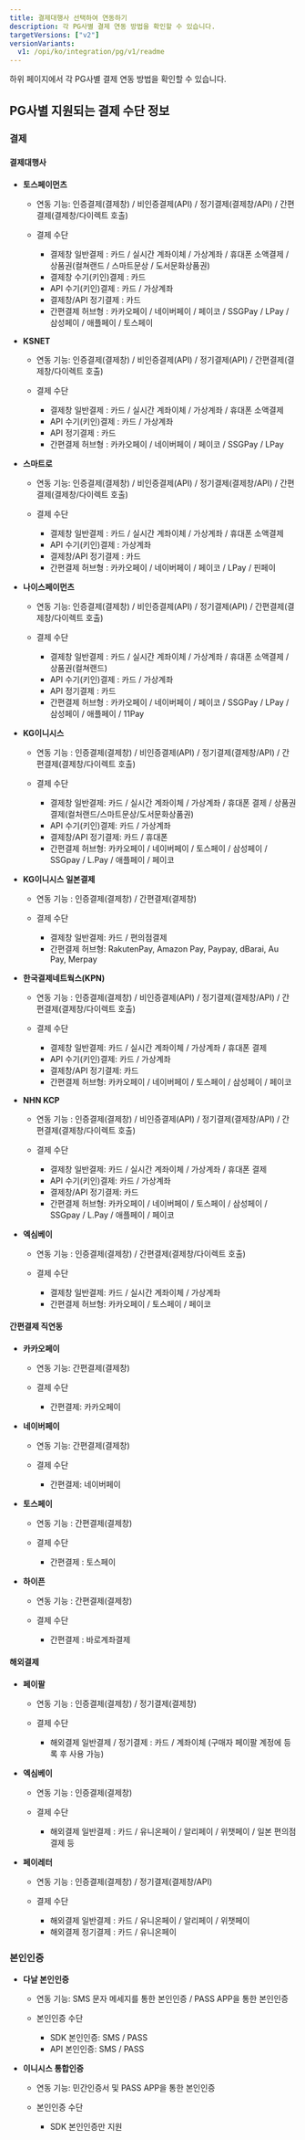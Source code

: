 ```yaml
---
title: 결제대행사 선택하여 연동하기
description: 각 PG사별 결제 연동 방법을 확인할 수 있습니다.
targetVersions: ["v2"]
versionVariants:
  v1: /opi/ko/integration/pg/v1/readme
---
```


하위 페이지에서 각 PG사별 결제 연동 방법을 확인할 수 있습니다.

## PG사별 지원되는 결제 수단 정보

### 결제

#### 결제대행사

- **토스페이먼츠**

  - 연동 기능: 인증결제(결제창) / 비인증결제(API) / 정기결제(결제창/API) / 간편결제(결제창/다이렉트 호출)

  - 결제 수단

    - 결제창 일반결제 : 카드 / 실시간 계좌이체 / 가상계좌 / 휴대폰 소액결제 / 상품권(컬쳐랜드 / 스마트문상 / 도서문화상품권)
    - 결제창 수기(키인)결제 : 카드
    - API 수기(키인)결제 : 카드 / 가상계좌
    - 결제창/API 정기결제 : 카드
    - 간편결제 허브형 : 카카오페이 / 네이버페이 / 페이코 / SSGPay / LPay / 삼성페이 / 애플페이 / 토스페이

- **KSNET**

  - 연동 기능: 인증결제(결제창) / 비인증결제(API) / 정기결제(API) / 간편결제(결제창/다이렉트 호출)

  - 결제 수단

    - 결제창 일반결제 : 카드 / 실시간 계좌이체 / 가상계좌 / 휴대폰 소액결제
    - API 수기(키인)결제 : 카드 / 가상계좌
    - API 정기결제 : 카드
    - 간편결제 허브형 : 카카오페이 / 네이버페이 /  페이코 / SSGPay / LPay

- **스마트로**

  - 연동 기능: 인증결제(결제창) / 비인증결제(API) / 정기결제(결제창/API) / 간편결제(결제창/다이렉트 호출)

  - 결제 수단

    - 결제창 일반결제 : 카드 / 실시간 계좌이체 / 가상계좌 / 휴대폰 소액결제
    - API 수기(키인)결제 : 가상계좌
    - 결제창/API 정기결제 : 카드
    - 간편결제 허브형 : 카카오페이 / 네이버페이 / 페이코 / LPay / 핀페이

- **나이스페이먼츠**

  - 연동 기능: 인증결제(결제창) / 비인증결제(API) / 정기결제(API) / 간편결제(결제창/다이렉트 호출)

  - 결제 수단

    - 결제창 일반결제 : 카드 / 실시간 계좌이체 / 가상계좌 / 휴대폰 소액결제 / 상품권(컬쳐랜드)
    - API 수기(키인)결제 : 카드 / 가상계좌
    - API 정기결제 : 카드
    - 간편결제 허브형 : 카카오페이 / 네이버페이 / 페이코 / SSGPay / LPay / 삼성페이 / 애플페이 / 11Pay

- **KG이니시스**

  - 연동 기능 : 인증결제(결제창) / 비인증결제(API) / 정기결제(결제창/API) / 간편결제(결제창/다이렉트 호출)

  - 결제 수단

    - 결제창 일반결제: 카드 / 실시간 계좌이체 / 가상계좌 / 휴대폰 결제 / 상품권 결제(컬처랜드/스마트문상/도서문화상품권)
    - API 수기(키인)결제: 카드 / 가상계좌
    - 결제창/API 정기결제: 카드 / 휴대폰
    - 간편결제 허브형: 카카오페이 / 네이버페이 / 토스페이 / 삼성페이 / SSGpay / L.Pay / 애플페이 / 페이코

- **KG이니시스 일본결제**

  - 연동 기능 : 인증결제(결제창) / 간편결제(결제창)

  - 결제 수단

    - 결제창 일반결제: 카드 / 편의점결제
    - 간편결제 허브형: RakutenPay, Amazon Pay, Paypay, dBarai, Au Pay, Merpay

- **한국결제네트웍스(KPN)**

  - 연동 기능 : 인증결제(결제창) / 비인증결제(API) / 정기결제(결제창/API) / 간편결제(결제창/다이렉트 호출)

  - 결제 수단

    - 결제창 일반결제: 카드 / 실시간 계좌이체 / 가상계좌 / 휴대폰 결제
    - API 수기(키인)결제: 카드 / 가상계좌
    - 결제창/API 정기결제: 카드
    - 간편결제 허브형: 카카오페이 / 네이버페이 / 토스페이 / 삼성페이 / 페이코

- **NHN KCP**

  - 연동 기능 : 인증결제(결제창) / 비인증결제(API) / 정기결제(결제창/API) / 간편결제(결제창/다이렉트 호출)

  - 결제 수단

    - 결제창 일반결제: 카드 / 실시간 계좌이체 / 가상계좌 / 휴대폰 결제
    - API 수기(키인)결제: 카드 / 가상계좌
    - 결제창/API 정기결제: 카드
    - 간편결제 허브형: 카카오페이 / 네이버페이 / 토스페이 / 삼성페이 / SSGpay / L.Pay / 애플페이 / 페이코

- **엑심베이**

  - 연동 기능 : 인증결제(결제창) / 간편결제(결제창/다이렉트 호출)

  - 결제 수단

    - 결제창 일반결제: 카드 / 실시간 계좌이체 / 가상계좌
    - 간편결제 허브형: 카카오페이 / 토스페이 / 페이코

#### 간편결제 직연동

- **카카오페이**

  - 연동 기능: 간편결제(결제창)

  - 결제 수단

    - 간편결제: 카카오페이

- **네이버페이**

  - 연동 기능: 간편결제(결제창)

  - 결제 수단

    - 간편결제: 네이버페이

- **토스페이**

  - 연동 기능 : 간편결제(결제창)

  - 결제 수단

    - 간편결제 : 토스페이

- **하이픈**

  - 연동 기능 : 간편결제(결제창)

  - 결제 수단

    - 간편결제 : 바로계좌결제

#### 해외결제

- **페이팔**

  - 연동 기능 : 인증결제(결제창) / 정기결제(결제창)

  - 결제 수단

    - 해외결제 일반결제 / 정기결제 : 카드 / 계좌이체 (구매자 페이팔 계정에 등록 후 사용 가능)

- **엑심베이**

  - 연동 기능 : 인증결제(결제창)

  - 결제 수단

    - 해외결제 일반결제 : 카드 / 유니온페이 / 알리페이 / 위챗페이 / 일본 편의점 결제 등

- **페이레터**

  - 연동 기능 : 인증결제(결제창) / 정기결제(결제창/API)

  - 결제 수단

    - 해외결제 일반결제 : 카드 / 유니온페이 / 알리페이 / 위챗페이    
    - 해외결제 정기결제 : 카드 / 유니온페이


### 본인인증

- **다날 본인인증**

  - 연동 기능: SMS 문자 메세지를 통한 본인인증 / PASS APP을 통한 본인인증

  - 본인인증 수단

    - SDK 본인인증: SMS / PASS
    - API 본인인증: SMS / PASS

- **이니시스 통합인증**

  - 연동 기능: 민간인증서 및 PASS APP을 통한 본인인증

  - 본인인증 수단

    - SDK 본인인증만 지원
